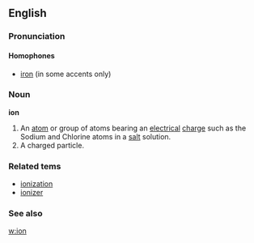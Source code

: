==English==
===Pronunciation===
====Homophones====
*[[iron]] (in some accents only)
===Noun===
'''ion'''
#An [[atom]] or group of atoms bearing an [[electrical]] [[charge]] such as the Sodium and Chlorine atoms in a [[salt]] solution.
#A charged particle.

===Related tems===
*[[ionization]]
*[[ionizer]]


===See also===
[[w:ion]]